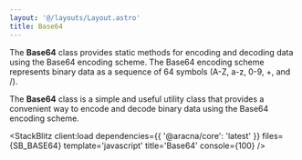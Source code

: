 ```yaml
---
layout: '@/layouts/Layout.astro'
title: Base64
---
```



The **Base64** class provides static methods for encoding and decoding data using the Base64 encoding scheme. The Base64 encoding scheme represents binary data as a sequence of 64 symbols (A-Z, a-z, 0-9, +, and /).

The **Base64** class is a simple and useful utility class that provides a convenient way to encode and decode binary data using the Base64 encoding scheme.

<StackBlitz
  client:load
  dependencies={{ '@aracna/core': 'latest' }}
  files={SB_BASE64}
  template='javascript'
  title='Base64'
  console={100}
/>
